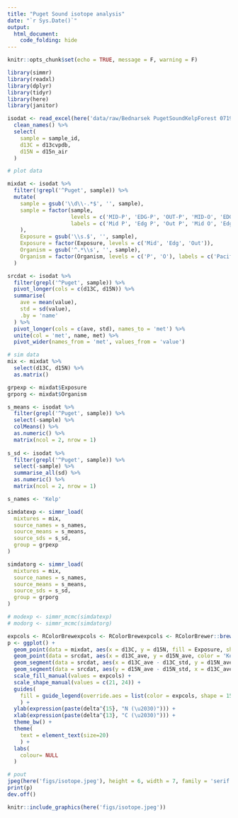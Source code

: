 ```yaml
---
title: "Puget Sound isotope analysis"
date: "`r Sys.Date()`"
output: 
  html_document:
    code_folding: hide 
---
```


```r
knitr::opts_chunk$set(echo = TRUE, message = F, warning = F)

library(simmr)
library(readxl)
library(dplyr)
library(tidyr)
library(here)
library(janitor)

isodat <- read_excel(here('data/raw/Bednarsek PugetSoundKelpForest 0719.xls'), sheet = 'Samples') %>% 
  clean_names() %>% 
  select(
    sample = sample_id, 
    d13C = d13cvpdb, 
    d15N = d15n_air
  )

# plot data

mixdat <- isodat %>% 
  filter(!grepl('^Puget', sample)) %>% 
  mutate(
    sample = gsub('\\d\\-.*$', '', sample), 
    sample = factor(sample, 
                    levels = c('MID-P', 'EDG-P', 'OUT-P', 'MID-O', 'EDG-O', 'OUT-O'),
                    labels = c('Mid P', 'Edg P', 'Out P', 'Mid O', 'Edg O', 'Out O')
    ),
    Exposure = gsub('\\s.$', '', sample),
    Exposure = factor(Exposure, levels = c('Mid', 'Edg', 'Out')),
    Organism = gsub('^.*\\s', '', sample),
    Organism = factor(Organism, levels = c('P', 'O'), labels = c('Pacific', 'Olympia'))
  )

srcdat <- isodat %>% 
  filter(grepl('^Puget', sample)) %>% 
  pivot_longer(cols = c(d13C, d15N)) %>% 
  summarise(
    ave = mean(value), 
    std = sd(value), 
    .by = 'name'
  ) %>% 
  pivot_longer(cols = c(ave, std), names_to = 'met') %>% 
  unite(col = 'met', name, met) %>% 
  pivot_wider(names_from = 'met', values_from = 'value')

# sim data
mix <- mixdat %>% 
  select(d13C, d15N) %>% 
  as.matrix()

grpexp <- mixdat$Exposure
grporg <- mixdat$Organism

s_means <- isodat %>% 
  filter(grepl('^Puget', sample)) %>% 
  select(-sample) %>% 
  colMeans() %>% 
  as.numeric() %>% 
  matrix(ncol = 2, nrow = 1)
 
s_sd <- isodat %>% 
  filter(grepl('^Puget', sample)) %>%
  select(-sample) %>% 
  summarise_all(sd) %>%
  as.numeric() %>% 
  matrix(ncol = 2, nrow = 1)

s_names <- 'Kelp'

simdatexp <- simmr_load(
  mixtures = mix, 
  source_names = s_names, 
  source_means = s_means, 
  source_sds = s_sd, 
  group = grpexp
)

simdatorg <- simmr_load(
  mixtures = mix, 
  source_names = s_names, 
  source_means = s_means, 
  source_sds = s_sd, 
  group = grporg
)

# modexp <- simmr_mcmc(simdatexp)
# modorg <- simmr_mcmc(simdatorg)

```

```r
expcols <- RColorBrewexpcols <- RColorBrewexpcols <- RColorBrewer::brewer.pal(9, 'Blues')[c(2, 5, 8)]
p <- ggplot() + 
  geom_point(data = mixdat, aes(x = d13C, y = d15N, fill = Exposure, shape = Organism), size = 5) +
  geom_point(data = srcdat, aes(x = d13C_ave, y = d15N_ave, color = 'Kelp'), size = 5) +
  geom_segment(data = srcdat, aes(x = d13C_ave - d13C_std, y = d15N_ave, xend = d13C_ave + d13C_std, yend = d15N_ave, color = 'Kelp'), show.legend = F) +
  geom_segment(data = srcdat, aes(y = d15N_ave - d15N_std, x = d13C_ave, yend = d15N_ave + d15N_std, xend = d13C_ave, color = 'Kelp'), show.legend = F) +
  scale_fill_manual(values = expcols) + 
  scale_shape_manual(values = c(21, 24)) + 
  guides(
    fill = guide_legend(override.aes = list(color = expcols, shape = 15, size = 10))
    ) + 
  ylab(expression(paste(delta^{15}, "N (\u2030)"))) +
  xlab(expression(paste(delta^{13}, "C (\u2030)"))) + 
  theme_bw() + 
  theme(
    text = element_text(size=20)
    ) +  
  labs(
    colour= NULL
  )

# pout
jpeg(here('figs/isotope.jpeg'), height = 6, width = 7, family = 'serif', units = 'in', res = 500)
print(p)
dev.off()
```

```r
knitr::include_graphics(here('figs/isotope.jpeg'))
```

